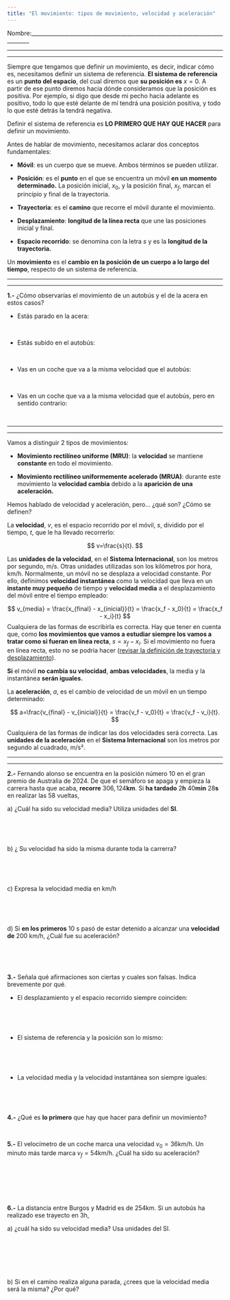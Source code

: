 ```yaml
---
title: "El movimiento: tipos de movimiento, velocidad y aceleración"
---
```


Nombre:\_\_\_\_\_\_\_\_\_\_\_\_\_\_\_\_\_\_\_\_\_\_\_\_\_\_\_\_\_\_\_\_\_\_\_\_\_\_\_\_\_\_\_\_\_\_\_\_\_\_\_\_\_\_\_\_\_\_\_\_\_\_\_\_\_\_\_\_\_\_\_\_\_\_\_\_\_\_

------------------------------------------------------------------------

------------------------------------------------------------------------

Siempre que tengamos que definir un movimiento, es decir, indicar cómo es, necesitamos definir un sistema de referencia. **El sistema de referencia** es un **punto del espacio**, del cual diremos que **su posición es** $x=0$. A partir de ese punto diremos hacia dónde consideramos que la posición es positiva. Por ejemplo, si digo que desde mi pecho hacia adelante es positivo, todo lo que esté delante de mí tendrá una posición positiva, y todo lo que esté detrás la tendrá negativa.

Definir el sistema de referencia es **LO PRIMERO QUE HAY QUE HACER** para definir un movimiento.

Antes de hablar de movimiento, necesitamos aclarar dos conceptos fundamentales:

-   **Móvil**: es un cuerpo que se mueve. Ambos términos se pueden utilizar.

-   **Posición**: es el **punto** en el que se encuentra un móvil **en un momento determinado.** La posición inicial, $x_0$, y la posición final, $x_f$, marcan el principio y final de la trayectoria.

-   **Trayectoria**: es el **camino** que recorre el móvil durante el movimiento.

-   **Desplazamiento**: **longitud de la línea recta** que une las posiciones inicial y final.

-   **Espacio recorrido**: se denomina con la letra $s$ y es la **longitud de la trayectoria.**

Un **movimiento** es el **cambio en la posición de un cuerpo a lo largo del tiempo**, respecto de un sistema de referencia.

------------------------------------------------------------------------

------------------------------------------------------------------------

**1.-** ¿Cómo observarías el movimiento de un autobús y el de la acera en estos casos?

-   Estás parado en la acera:

<br>

-   Estás subido en el autobús:

<br>

-   Vas en un coche que va a la misma velocidad que el autobús:

<br>

-   Vas en un coche que va a la misma velocidad que el autobús, pero en sentido contrario:

<br>

------------------------------------------------------------------------

------------------------------------------------------------------------

Vamos a distinguir 2 tipos de movimientos:

-   **Movimiento rectilíneo uniforme (MRU)**: la **velocidad** se mantiene **constante** en todo el movimiento.

-   **Movimiento rectilíneo uniformemente acelerado (MRUA)**: durante este movimiento la **velocidad cambia** debido a la **aparición de una aceleración.**

Hemos hablado de velocidad y aceleración, pero... ¿qué son? ¿Cómo se definen?

La **velocidad**, $v$, es el espacio recorrido por el móvil, $s$, dividido por el tiempo, $t$, que le ha llevado recorrerlo:

$$
v=\frac{s}{t}.
$$

Las **unidades de la velocidad**, en el **Sistema Internacional**, son los metros por segundo, $\text{m}/\text{s}$. Otras unidades utilizadas son los kilómetros por hora, $\text{km}/\text{h}$. Normalmente, un móvil no se desplaza a velocidad constante. Por ello, definimos **velocidad instantánea** como la velocidad que lleva en un **instante muy pequeño** de tiempo y **velocidad media** a el desplazamiento del móvil entre el tiempo empleado:

$$
v_{media} = \frac{x_{final} - x_{inicial}}{t} = \frac{x_f - x_0}{t} = \frac{x_f - x_i}{t}
$$Cualquiera de las formas de escribirla es correcta. Hay que tener en cuenta que, como **los movimientos que vamos a estudiar siempre los vamos a tratar como si fueran en línea recta**, $s = x_f - x_i$. Si el movimiento no fuera en línea recta, esto no se podría hacer ([revisar la definición de trayectoria y desplazamiento]{.underline}).

**Si** el móvil **no cambia su velocidad**, **ambas velocidades**, la media y la instantánea **serán iguales.**

La **aceleración**, $a$, es el cambio de velocidad de un móvil en un tiempo determinado:

$$
a=\frac{v_{final} - v_{inicial}}{t} = \frac{v_f - v_0}{t} = \frac{v_f - v_i}{t}.
$$

Cualquiera de las formas de indicar las dos velocidades será correcta. Las **unidades de la aceleración** en el **Sistema Internacional** son los metros por segundo al cuadrado, $\text{m}/\text{s}²$.

------------------------------------------------------------------------

------------------------------------------------------------------------

**2.-** Fernando alonso se encuentra en la posición número 10 en el gran premio de Australia de 2024. De que el semáforo se apaga y empieza la carrera hasta que acaba, **recorre** $306,124$**km**. Si **ha tardado** $2$**h** $40$**min** $28$**s** en realizar las 58 vueltas,

a\) ¿Cuál ha sido su velocidad media? Utiliza unidades del **SI**.

<br>

<br>

b\) ¿ Su velocidad ha sido la misma durante toda la carrerra?

<br>

<br>

c\) Expresa la velocidad media en $\text{km}/\text{h}$

<br>

<br>

d\) Si **en los primeros** $10\text{ s}$ pasó de estar detenido a alcanzar una **velocidad de** $200\text{ km}/\text{h}$, ¿Cuál fue su aceleración?

<br> <br> <br>

**3.-** Señala qué afirmaciones son ciertas y cuales son falsas. Indica brevemente por qué.

-   El desplazamiento y el espacio recorrido siempre coinciden:

<br>

<br>

-   El sistema de referencia y la posición son lo mismo:

<br>

<br>

-   La velocidad media y la velocidad instantánea son siempre iguales:

<br>

<br>

**4.-** ¿Qué es **lo primero** que hay que hacer para definir un movimiento?

<br>

**5.-** El velocímetro de un coche marca una velocidad $v_0 = 36 \text{km}/\text{h}$. Un minuto más tarde marca $v_f = 54 \text{km}/\text{h}$. ¿Cuál ha sido su aceleración?

<br>

<br>

<br>

**6.-** La distancia entre Burgos y Madrid es de $254$km. Si un autobús ha realizado ese trayecto en $3$h,

a\) ¿cuál ha sido su velocidad media? Usa unidades del SI.

<br>

<br>

<br>

b\) Si en el camino realiza alguna parada, ¿crees que la velocidad media será la misma? ¿Por qué?

<br>

<br>

<br>